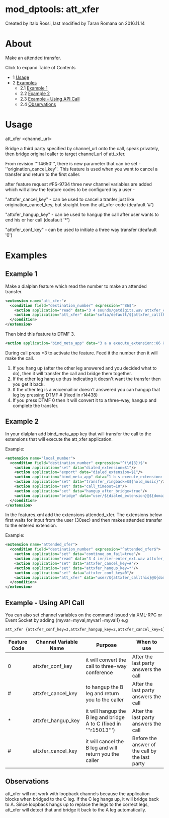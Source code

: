 
# mod_dptools: att_xfer 

 Created by  Italo Rossi, last modified by  Taran Romana on 2016.11.14

# About

Make an attended transfer. 

Click to expand Table of Contents

* 1 [Usage](#usage)
* 2 [Examples](#examples)  
   * 2.1 [Example 1](#example-1)  
   * 2.2 [Example 2](#example-1)  
   * 2.3 [Example - Using API Call](#example---using-api-call)  
   * 2.4 [Observations](#observations)

# Usage

att\_xfer &lt;channel\_url>

Bridge a third party specified by channel\_url onto the call, speak privately, then bridge original caller to target channel\_url of att\_xfer.

From revision '''14650''', there is new parameter that can be set - ''origination\_cancel\_key''. This feature is used when you want to cancel a transfer and return to the first caller.

after feature request #FS-9734 three new channel variables are added which will allow the feature codes to be configured by a user -

"attxfer\_cancel\_key" - can be used to cancel a tranfer just like origination\_cancel\_key, but straight from the att\_xfer code (deafault '#')

"attxfer\_hangup\_key" - can be used to hangup the call after user wants to end his or her call  (deafault '\*')

"attxfer\_conf\_key" - can be used to initiate a three way transfer (deafault '0')

# Examples

## Example 1

Make a dialplan feature which read the number to make an attended transfer.

```xml
<extension name="att_xfer">
  <condition field="destination_number" expression="^86$">
    <action application="read" data="3 4 sounds/getdigits.wav attxfer_callthis 30000 #"/>
    <action application="att_xfer" data="sofia/default/${attxfer_callthis}"/>
  </condition>
</extension>
```

Then bind this feature to DTMF 3.

```xml
<action application="bind_meta_app" data="3 a a execute_extension::86 XML features"/>
```

During call press \*3 to activate the feature. Feed it the number then it will make the call.

1. If you hang up (after the other leg answered and you decided what to do), then it will transfer the call and bridge them together.
2. If the other leg hang up thus indicating it doesn't want the transfer then you get it back.
3. If the other leg is a voicemail or doesn't answered you can hangup that leg by pressing DTMF # (fixed in r14438)
4. If you press DTMF 0 then it will convert it to a three-way, hangup and complete the transfer.

## Example 2

In your dialplan add bind\_meta\_app key that will transfer the call to the extensions that will execute the att\_xfer application.

Example:

```xml
<extension name="local_number">
  <condition field="destination_number" expression="^(\d{3})$">
    <action application="set" data="dialed_extension=$1"/>
    <action application="export" data="dialed_extension=$1"/>
    <action application="bind_meta_app" data="1 b s execute_extension::attended_xfer XML features"/>
    <action application="set" data="transfer_ringback=$${hold_music}"/>
    <action application="set" data="call_timeout=10"/>
    <action application="set" data="hangup_after_bridge=true"/>
    <action application="bridge" data="user/${dialed_extension}@${domain_name}"/>
  </condition>
</extension>
```

In the features.xml add the extensions attended\_xfer. The extensions below first waits for input from the user (30sec) and then makes attended transfer to the entered extension.

Example:

```xml
<extension name="attended_xfer">
  <condition field="destination_number" expression="^attended_xfer$">
    <action application="set" data="continue_on_fail=true"/>
    <action application="read" data="3 4 ivr/ivr-enter_ext.wav attxfer_callthis 30000 #"/>
    <action application="set" data="attxfer_cancel_key=#"/>
    <action application="set" data="attxfer_hangup_key=*"/>
    <action application="set" data="attxfer_conf_key=0"/>
    <action application="att_xfer" data="user/${attxfer_callthis}@${domain_name}"/>
  </condition>
</extension>
```

## Example - Using API Call

You can also set channel variables on the command issued via XML-RPC or Event Socket by adding {myvar=myval,myvar1=myval1} e.g

```xml
att_xfer {attxfer_conf_key=3,attxfer_hangup_key=2,attxfer_cancel_key=1}loopback/1000/context
```

| Feature Code | Channel Variable Name | Purpose                                                            | When to use                                     |
| ------------ | --------------------- | ------------------------------------------------------------------ | ----------------------------------------------- |
| 0            | attxfer\_conf\_key    | it will convert the call to three-way conference                   | After the last party answers the call           |
| #            | attxfer_cancel_key  | to hangup the B leg and return you to the caller                   | After the last party answers the call           |
| \*           | attxfer\_hangup\_key  | it will hangup the B leg and bridge A to C (fixed in '''r15013''') | After the last party answers the call           |
| #            | attxfer_cancel_key  | it will cancel the B leg and will return you the caller            | Before the answer of the call by the last party |

## Observations

att\_xfer will not work with loopback channels because the application blocks when bridged to the C leg. If the C leg hangs up, it will bridge back to A. Since loopback hangs up to replace the legs to the correct legs, att\_xfer will detect that and bridge it back to the A leg automatically.


